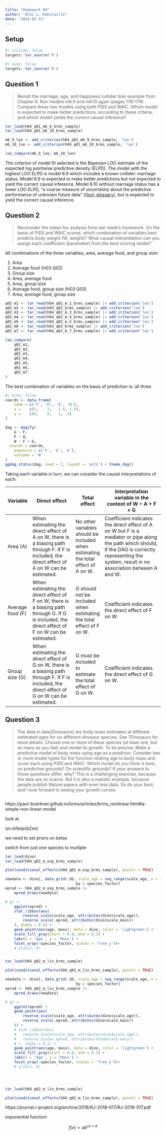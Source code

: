 ```yaml
---
title: "Homework 04"
author: "Alec L. Robitaille"
date: "2024-03-13"
---
```


## Setup

```r
#| include: false
targets::tar_source('R')
```


```r
#| eval: false
targets::tar_source('R')
```


## Question 1

> Revisit the marriage, age, and happiness collider bias example from Chapter
6. Run models m6.9 and m6.10 again (pages 178–179). Compare these two models
using both PSIS and WAIC. Which model is expected to make better predictions,
according to these criteria, and which model yields the correct causal
inference?


```r
tar_load(h04_q01_m6_9_brms_sample)
tar_load(h04_q01_m6_10_brms_sample)

m6_9_loo <- add_criterion(h04_q01_m6_9_brms_sample, 'loo')
m6_10_loo <- add_criterion(h04_q01_m6_10_brms_sample, 'loo')

loo_compare(m6_9_loo, m6_10_loo)
```

The criterion of model fit selected is the Bayesian LOO estimate of the expected
log pointwise predictive density (ELPD). The model with the highest LOO ELPD
is model 6.9 which includes a known collider: marriage status. Model 6.9 
is expected to make better predictions but not expected to yield the 
correct causal inference. Model 6.10 without marriage status 
has a lower LOO ELPD, "a coarse measure of uncertainty
about the predictive performance of unknown future data" 
([{loo} glossary](https://mc-stan.org/loo/reference/loo-glossary.html)), but
is expected to yield the correct causal inference. 



## Question 2

> Reconsider the urban fox analysis from last week’s homework. On the basis
of PSIS and WAIC scores, which combination of variables best predicts body
weight (W, weight)? What causal interpretation can you assign each coefficient
(parameter) from the best scoring model?

All combinations of the three variables, area, average food, and group size:

1. Area
2. Average food (H03 Q02)
3. Group size
4. Area, average food
5. Area, group size
6. Average food, group size (H03 Q03)
7. Area, average food, group size

```r
q02_m1 <- tar_read(h04_q02_m_1_brms_sample) |> add_criterion('loo')
q02_m2 <- tar_read(h03_q02_brms_sample) |> add_criterion('loo')
q02_m3 <- tar_read(h04_q02_m_3_brms_sample) |> add_criterion('loo')
q02_m4 <- tar_read(h04_q02_m_4_brms_sample) |> add_criterion('loo')
q02_m5 <- tar_read(h04_q02_m_5_brms_sample) |> add_criterion('loo')
q02_m6 <- tar_read(h03_q03_brms_sample) |> add_criterion('loo')
q02_m7 <- tar_read(h04_q02_m_7_brms_sample) |> add_criterion('loo')

loo_compare(
	q02_m1,
	q02_m2,
	q02_m3,
	q02_m4,
	q02_m5,
	q02_m6,
	q02_m7
)
```

The best combination of variables on the basis of prediction is: all three. 

```r
#| echo: false
coords <- data.frame(
	name = c('F', 'G', 'A', 'W'),
	x =    c(1,    2,   1.5, 1.5),
	y =    c(0,    0,   1, -1)
)
```

```r
dag <- dagify(
	G ~ F,
	F ~ A,
	W ~ F + G,
  coords = coords,
	exposure = c('F', 'G', 'A'),
	outcome = 'W'
)
ggdag_status(dag, seed = 2, layout = 'auto') + theme_dag()
```

Taking each variable in turn, we can consider the causal interpretations of 
each: 

| Variable         | Direct effect                                                                                                                                    | Total effect                                                                      | Interpretation variable in the context of W ~ A + F + G                                                                                                                                                |
|------------------|--------------------------------------------------------------------------------------------------------------------------------------------------|-----------------------------------------------------------------------------------|--------------------------------------------------------------------------------------------------------------------------------------------------------------------------------------------------------|
| Area (A)         | When estimating the direct effect of A on W, there is a biasing path through F. If F is included, the direct effect of A on W can be estimated.  | No other variables should be included when estimating the total effect of A on W. | Coefficient indicates the direct effect of A on W but F is a mediator or pipe along the path which should, if the DAG is correctly representing the system, result in no association between A and W.  |
| Average food (F) | When estimating the direct effect of F on W, there is a biasing path through G. If G is included, the direct effect of F on W can be estimated.  | G should not be included when estimating the total effect of F on W.              | Coefficient indicates the direct effect of F on W.                                                                                                                                                     |
| Group size (G)   | When estimating the direct effect of G on W, there is a biasing path through F. If F is included, the direct effect of G on W can be estimated.  | G must be included to estimate the total effect of G on W.                        | Coefficient indicates the direct effect of G on W.                                                                                                                                                     |


## Question 3 

> The data in data(Dinosaurs) are body mass estimates at different estimated
ages for six different dinosaur species. See ?Dinosaurs for more details. Choose
one or more of these species (at least one, but as many as you like) and model
its growth. To be precise: Make a predictive model of body mass using age as a
predictor. Consider two or more model types for the function relating age to
body mass and score each using PSIS and WAIC. Which model do you think is best,
on predictive grounds? On scientific grounds? If your answers to these questions
differ, why? This is a challenging exercise, because the data are so scarce. But
it is also a realistic example, because people publish Nature papers with even
less data. So do your best, and I look forward to seeing your growth curves.

```r

```


https://paul-buerkner.github.io/brms/articles/brms_nonlinear.html#a-simple-non-linear-model

look  at 

ηn=b1exp(b2xn)


we need to set priors on betas

switch from just one species to multiple

```r
tar_load(dino)
tar_load(h04_q02_m_exp_brms_sample)

plot(conditional_effects(h04_q02_m_exp_brms_sample), points = TRUE)

newdata <- dino[, data_grid(.SD, scale_age = seq_range(scale_age, n = 10)),
								by = species_factor]
epred <- h04_q02_m_exp_brms_sample |> 
    epred_draws(newdata)

# g1 <- 
	ggplot(epred) +
	stat_ribbon(aes(
		reverse_scale(scale_age, attributes(dino$scale_age)),
		reverse_scale(.epred, attributes(dino$scale_mass))
	), alpha = 0.5) +
	geom_point(aes(age, mass), data = dino, color = 'lightgreen') + 
	scale_fill_grey(start = 0.8, end = 0.2) +
	labs(x = 'Age', y = 'Mass') + 
	facet_wrap(~species_factor, scales = 'free_y')#+
	# ylim(2, 6)


tar_load(h04_q02_m_lin_brms_sample)

plot(conditional_effects(h04_q02_m_lin_brms_sample), points = TRUE)

newdata <- dino[, data_grid(.SD, scale_age = seq_range(scale_age, n = 10)),
								by = species_factor]
epred <- h04_q02_m_lin_brms_sample |> 
    epred_draws(newdata)

# g1 <- 
	ggplot(epred) +
	geom_point(aes(
		reverse_scale(scale_age, attributes(dino$scale_age)),
		reverse_scale(.epred, attributes(dino$scale_mass))
	)) + 
	# stat_ribbon(aes(
	# 	reverse_scale(scale_age, attributes(dino$scale_age)),
	# 	reverse_scale(.epred, attributes(dino$scale_mass))
	# ), alpha = 0.5) +
	geom_point(aes(age, mass), data = dino, color = 'lightgreen') + 
	scale_fill_grey(start = 0.8, end = 0.2) +
	labs(x = 'Age', y = 'Mass') + 
	facet_wrap(~species_factor, scales = 'free_y')#+
	# ylim(2, 6)

	


tar_load(h04_q02_m_lin_brms_sample)

plot(conditional_effects(h04_q02_m_lin_brms_sample), points = TRUE)


```


https://journal.r-project.org/archive/2018/RJ-2018-017/RJ-2018-017.pdf


exponential function 

$$f(x) = ab^{cx + d}$$
